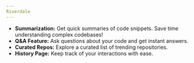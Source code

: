 ```yaml
---
Riverdale 
---
```


- **Summarization:** Get quick summaries of code snippets. Save time understanding complex codebases!
- **Q&A Feature:** Ask questions about your code and get instant answers.
- **Curated Repos:** Explore a curated list of trending repositories.
- **History Page:** Keep track of your interactions with ease.
